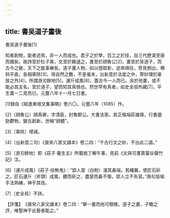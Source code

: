 ```yaml
---
---
---
```

title: 書吴道子畫後
---



書吴道子畫後[1]


知者創物，能者述焉，非一人而成也。君子之於學，百工之於技，自三代歷漢至唐而備矣。故詩至於杜子美，文至於韓退之，書至於顔魯公[2]，畫至於吴道子，而古今之變，天下之能事畢矣。道子畫人物，如以燈取影，逆來順往，旁見側出，横斜平直，各相乘除[3]，得自然之數，不差毫末，出新意於法度之中，寄妙理於豪放之外[4]，所謂游刃餘地[5]，運斤成風[6]，蓋古今一人而已。余於他畫，或不能必其主名，至於道子，望而知其真僞也。然世罕有真者，如史全叔所藏[7]，平生蓋一二見而已。元豐八年十一月七日書。

[1]録自《經進東坡文集事略》卷六〇。元豐八年（1085）作。

[2]〔顔魯公〕顔真卿，字清臣，封魯郡公。大書法家。其正楷端莊雄偉，行書遒勁鬱勃，變古創新，世稱“顔體”。

[3]〔乘除〕增減。

[4]〔出新意二句〕《唐宋八家文讀本》卷二四：“千古行文之妙，不出此二語。”

[5]〔游刃餘地〕即《莊子·養生主》所載庖丁解牛事，見前《文與可畫篔簹谷偃竹記》注。

[6]〔運斤成風〕《莊子·徐無鬼》：“郢人堊（白粉）漫其鼻端，若蠅翼，使匠石斫之。匠石運斤（斧頭）成風，聽而斫之，盡堊而鼻不傷，郢人立不失容。”兩句皆喻手法熟練，神乎其技。

[7]〔史全叔〕不詳。

【評箋】　《唐宋八家文讀本》卷二四：“舉一畫而他可類推。道子之畫，子瞻之評，唯聖神于此藝者能之。”